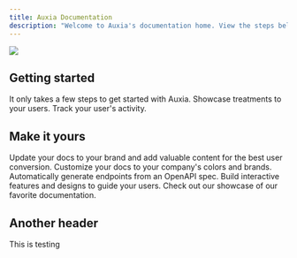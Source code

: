 ```yaml
---
title: Auxia Documentation
description: "Welcome to Auxia's documentation home. View the steps below to get started."
---
```


<img src="/images/banner.png" />

## Getting started
It only takes a few steps to get started with Auxia. 
<CardGroup cols={2}>
  <Card title="Integrate the getTreatments API" icon="pen-to-square" href="https://mintlify.com/docs/quickstart">
    Showcase treatments to your users.
  </Card>
  <Card title="Integrate the logTreatmentInteractions API" icon="image" href="https://mintlify.com/docs/development">
    Track your user's activity.
  </Card>
</CardGroup>

## Make it yours
Update your docs to your brand and add valuable content for the best user conversion. 
<CardGroup cols={2}>
  <Card title="Customize Style" icon="palette" href="https://mintlify.com/docs/settings/global" >
    Customize your docs to your company's colors and brands.
  </Card>
  <Card title="Reference APIs" icon="code" href="https://mintlify.com/docs/api-playground/openapi" >
    Automatically generate endpoints from an OpenAPI spec.
  </Card>
  <Card title="Add Components" icon="screwdriver-wrench" href="https://mintlify.com/docs/components/accordion">
    Build interactive features and designs to guide your users.
  </Card>
  <Card title="Get Inspiration" icon="stars" href="https://mintlify.com/showcase">
    Check out our showcase of our favorite documentation. 
  </Card>
</CardGroup>

## Another header
This is testing
